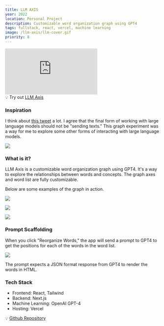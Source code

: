 ```yaml
---
title: LLM AXIS
year: 2022
location: Personal Project
description: Customizable word organization graph using GPT4
tags: fullstack, react, vercel, machine learning
image: /llm-axis/llm-cover.gif
priority: 8
---
```


<div style={{ position: 'relative', paddingBottom: '62.5%', height: '0' }}>
  <iframe
    src="https://www.loom.com/embed/a301b972a4b84092926cf7a3fc8c610e?sid=0581f610-c10d-4d25-a715-4a8a05169088"
    frameborder="0"
    webkitallowfullscreen
    mozallowfullscreen
    allowfullscreen
    style={{
      position: 'absolute',
      top: '0',
      left: '0',
      width: '100%',
      height: '100%',
    }}
  ></iframe>
</div>

<Callout>
  💡 Try out <a href="https://llm-axis.vercel.app/">LLM Axis</a>
</Callout>

### Inspiration

I think about [this tweet](https://twitter.com/thesephist/status/1642735530562527234?s=20) a lot.
I agree that the final form of working with large language models should not be
"sending texts." This graph experiment was a way for me to explore some other forms
of interacting with large language models.

![](/llm-axis/linus-tweet.png)

### What is it?

LLM Axis is a customizable word organization graph using GPT4. It's a way to
explore the relationships between words and concepts. The graph axes and word list are fully customizable.

Below are some examples of the graph in action.

![](/llm-axis/fruits.png)

![](/llm-axis/music.png)

![](/llm-axis/presidents.png)

### Prompt Scaffolding

When you click "Reorganize Words," the app will send a prompt to GPT4 to
get the positions for each of the words in the word list.

![](/llm-axis/code.png)

The prompt expects a JSON format response from GPT4 to render the words in HTML.

### Tech Stack

- Frontend: React, Tailwind
- Backend: Next.js
- Machine Learning: OpenAI GPT-4
- Hosting: Vercel

<Callout>
  💡 <a href="https://github.com/trudypainter/llm-axis">Github Repository</a>
</Callout>
